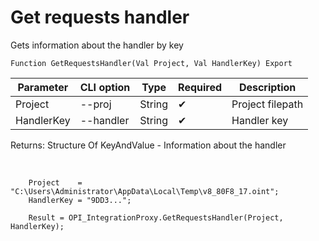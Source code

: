 ﻿---
sidebar_position: 3
---


# Get requests handler
 Gets information about the handler by key



`Function GetRequestsHandler(Val Project, Val HandlerKey) Export`

  | Parameter | CLI option | Type | Required | Description |
  |-|-|-|-|-|
  | Project | --proj | String | &#x2714; | Project filepath |
  | HandlerKey | --handler | String | &#x2714; | Handler key |

  
  Returns:  Structure Of KeyAndValue - Information about the handler

<br/>




```bsl title="1C:Enterprise/OneScript code example"
    Project    = "C:\Users\Administrator\AppData\Local\Temp\v8_80F8_17.oint";
    HandlerKey = "9DD3...";

    Result = OPI_IntegrationProxy.GetRequestsHandler(Project, HandlerKey);
```
 




